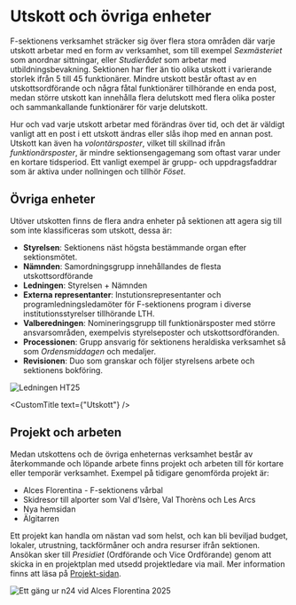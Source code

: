 
# Utskott och övriga enheter

F-sektionens verksamhet sträcker sig över flera stora områden där varje utskott arbetar
med en form av verksamhet, som till exempel *Sexmästeriet* som anordnar sittningar, eller
*Studierådet* som arbetar med utbildningsbevakning. Sektionen har fler än tio olika utskott i varierande
storlek ifrån 5 till 45 funktionärer. Mindre utskott består oftast av en utskottsordförande och några fåtal funktionärer
tillhörande en enda post, medan större utskott kan innehålla flera delutskott med flera olika poster och sammankallande funktionärer för varje delutskott.

Hur och vad varje utskott arbetar med förändras över tid, och det är väldigt vanligt att en post i ett utskott ändras eller slås ihop med en annan post.
Utskott kan även ha *volontärsposter*, vilket till skillnad ifrån *funktionärsposter*, är mindre sektionsengagemang
som oftast varar under en kortare tidsperiod. Ett vanligt exempel är grupp- och uppdragsfaddrar som är aktiva under nollningen och tillhör *Föset*.

## Övriga enheter
Utöver utskotten finns de flera andra enheter på sektionen att agera sig till som inte klassificeras som utskott, dessa är:

* **Styrelsen**: Sektionens näst högsta bestämmande organ efter sektionsmötet.
* **Nämnden**: Samordningsgrupp innehållandes de flesta utskottsordförande
* **Ledningen**: Styrelsen + Nämnden
* **Externa representanter**: Instutionsrepresentanter och programledningsledamöter för F-sektionens program i diverse institutionsstyrelser tillhörande LTH.
* **Valberedningen**: Nomineringsgrupp till funktionärsposter med större ansvarsområden, exempelvis styrelseposter och utskottsordföranden.
* **Processionen**: Grupp ansvarig för sektionens heraldiska verksamhet så som *Ordensmiddagen* och medaljer.
* **Revisionen**: Duo som granskar och följer styrelsens arbete och sektionens bokföring.

<Image src={ledningenht25} alt="Ledningen HT25" className="w-3/5 mt-4 rounded-lg mx-auto" />

<CustomTitle text={"Utskott"} />
<CouncilGrid />

## Projekt och arbeten
Medan utskottens och de övriga enheternas verksamhet består av återkommande och löpande arbete finns 
projekt och arbeten till för kortare eller temporär verksamhet. Exempel på tidigare genomförda projekt är:

* Alces Florentina - F-sektionens vårbal 
* Skidresor till alporter som Val d'Isère, Val Thorèns och Les Arcs
* Nya hemsidan
* Älgitarren

Ett projekt kan handla om nästan vad som helst, och kan bli beviljad budget, lokaler, utrustning, tackförmåner och andra resurser ifrån sektionen.
Ansökan sker till *Presidiet* (Ordförande och Vice Ordförande) genom att skicka in en projektplan med utsedd projektledare via mail.
Mer information finns att läsa på [Projekt-sidan](https://fsektionen.se/projects).

<Image src={balen} alt="Ett gäng ur n24 vid Alces Florentina 2025" className="w-3/5 mt-4 rounded-lg mx-auto" />
